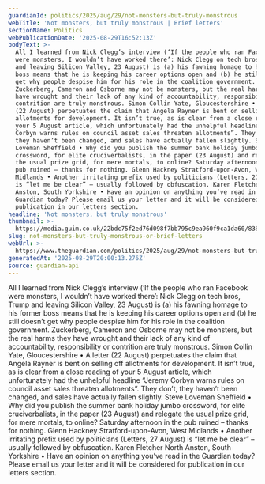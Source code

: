```yaml
---
guardianId: politics/2025/aug/29/not-monsters-but-truly-monstrous
webTitle: 'Not monsters, but truly monstrous | Brief letters'
sectionName: Politics
webPublicationDate: '2025-08-29T16:52:13Z'
bodyText: >-
  All I learned from Nick Clegg’s interview (‘If the people who ran Facebook
  were monsters, I wouldn’t have worked there’: Nick Clegg on tech bros, Trump
  and leaving Silicon Valley, 23 August) is (a) his fawning homage to his former
  boss means that he is keeping his career options open and (b) he still doesn’t
  get why people despise him for his role in the coalition government.
  Zuckerberg, Cameron and Osborne may not be monsters, but the real harms they
  have wrought and their lack of any kind of accountability, responsibility or
  contrition are truly monstrous. Simon Collin Yate, Gloucestershire • A letter
  (22 August) perpetuates the claim that Angela Rayner is bent on selling off
  allotments for development. It isn’t true, as is clear from a close reading of
  your 5 August article, which unfortunately had the unhelpful headline “Jeremy
  Corbyn warns rules on council asset sales threaten allotments”. They don’t,
  they haven’t been changed, and sales have actually fallen slightly. Steve
  Loveman Sheffield • Why did you publish the summer bank holiday jumbo
  crossword, for elite cruciverbalists, in the paper (23 August) and relegate
  the usual prize grid, for mere mortals, to online? Saturday afternoon in the
  pub ruined – thanks for nothing. Glenn Hackney Stratford-upon-Avon, West
  Midlands • Another irritating prefix used by politicians (Letters, 27 August)
  is “let me be clear” – usually followed by obfuscation. Karen Fletcher North
  Anston, South Yorkshire • Have an opinion on anything you’ve read in the
  Guardian today? Please email us your letter and it will be considered for
  publication in our letters section.
headline: 'Not monsters, but truly monstrous'
thumbnail: >-
  https://media.guim.co.uk/22bdc75f2ed76d098f7bb795c9ea960f9ca1da60/838_0_5213_4170/500.jpg
slug: not-monsters-but-truly-monstrous-or-brief-letters
webUrl: >-
  https://www.theguardian.com/politics/2025/aug/29/not-monsters-but-truly-monstrous
generatedAt: '2025-08-29T20:00:13.276Z'
source: guardian-api
---
```

All I learned from Nick Clegg’s interview (‘If the people who ran Facebook were monsters, I wouldn’t have worked there’: Nick Clegg on tech bros, Trump and leaving Silicon Valley, 23 August) is (a) his fawning homage to his former boss means that he is keeping his career options open and (b) he still doesn’t get why people despise him for his role in the coalition government. Zuckerberg, Cameron and Osborne may not be monsters, but the real harms they have wrought and their lack of any kind of accountability, responsibility or contrition are truly monstrous. Simon Collin Yate, Gloucestershire • A letter (22 August) perpetuates the claim that Angela Rayner is bent on selling off allotments for development. It isn’t true, as is clear from a close reading of your 5 August article, which unfortunately had the unhelpful headline “Jeremy Corbyn warns rules on council asset sales threaten allotments”. They don’t, they haven’t been changed, and sales have actually fallen slightly. Steve Loveman Sheffield • Why did you publish the summer bank holiday jumbo crossword, for elite cruciverbalists, in the paper (23 August) and relegate the usual prize grid, for mere mortals, to online? Saturday afternoon in the pub ruined – thanks for nothing. Glenn Hackney Stratford-upon-Avon, West Midlands • Another irritating prefix used by politicians (Letters, 27 August) is “let me be clear” – usually followed by obfuscation. Karen Fletcher North Anston, South Yorkshire • Have an opinion on anything you’ve read in the Guardian today? Please email us your letter and it will be considered for publication in our letters section.
